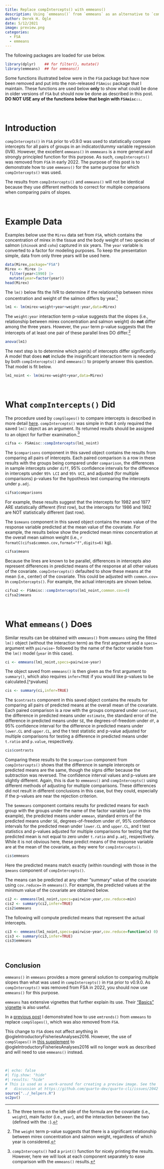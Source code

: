 ```yaml
---
title: Replace compIntercepts() with emmeans()
description: Using `emmeans()` from `emmeans` as an alternative to `compIntercepts()` which was removed from `FSA`.
author: Derek H. Ogle
date: 5/12/2021
image: preview.png
categories:
  - FSA
  - emmeans
---
```


:::{.callout-note}
The following packages are loaded for use below.
:::

```r
library(dplyr)    ## for filter(), mutate()
library(emmeans)  ## for emmeans()
```

:::{.callout-warning}
Some functions illustrated below were in the `FSA` package but have now been removed and put into the non-released `FSAmisc` package that I maintain. These functions are used below **only** to show what could be done in older versions of `FSA` but should now be done as described in this post. **DO NOT USE any of the functions below that begin with `FSAmisc::`.** 
:::

&nbsp;

# Introduction
`compIntercepts()` in `FSA` prior to v0.9.0 was used to statistically compare intercepts for all pairs of groups in an indicator/dummy variable regression (IVR). However, the excellent `emmeans()` in `emmmeans` is a more general and strongly principled function for this purpose. As such, `compIntercepts()` was removed from `FSA` in early 2022. The purpose of this post is to demonstrate how to use `emmeans()` for the same purpose for which `compIntercepts()` was used.

:::{.callout-important}
The results from `compIntercepts()` and `emmeans()` will not be identical because they use different methods to correct for multiple comparisons when comparing pairs of slopes.
:::

&nbsp;

# Example Data
Examples below use the `Mirex` data set from `FSA`, which contains the concentration of mirex in the tissue and the body weight of two species of salmon (`chinook` and `coho`) captured in six years. The `year` variable is converted to a factor for modeling purposes. To keep the presentation simple, data from only three years will be used here.

```r
data(Mirex,package="FSA")
Mirex <- Mirex |>
  filter(year<1990) |>
  mutate(year=factor(year))
head(Mirex)
```

The `lm()` below fits the IVR to determine if the relationship between mirex concentration and weight of the salmon differs by year.^[The three terms on the left side of the formula are the covariate (i.e., `weight`), main factor (i.e., `year`), and the interaction between the two (defined with the `:`).]

```r
lm1 <- lm(mirex~weight+year+weight:year,data=Mirex)
```

The `weight:year` interaction term p-value suggests that the slopes (i.e., relationship between mirex concentration and salmon weight) do **not** differ among the three years. However, the `year` term p-value suggests that the intercepts of at least one pair of these parallel lines DO differ.^[The `weight` term p-value suggests that there is a significant relationship between mirex concentration and salmon weight, regardless of which year is considered.]

```r
anova(lm1)
```

The next step is to determine which pair(s) of intercepts differ significantly. A model that does **not** include the insignificant interaction term is needed by both `compIntercepts()` and `emmeans()` to properly answer this question. That model is fit below. 

```r
lm1_noint <- lm(mirex~weight+year,data=Mirex)
```

&nbsp;

# What `compIntercepts()` Did
The procedure used by `compSlopes()` to compare intercepts is described in more detail [here](http://derekogle.com/IFAR/supplements/weightlength/index.html#pinpointing-specific-differences-among-intercepts). `compIntercepts()` was simple in that it only required the saved `lm()` object as an argument. Its returned results should be assigned to an object for further examination.^[`compIntercepts()` had a `print()` function for nicely printing the results. However, here we will look at each component separately to ease comparison with the `emmeans()` results.]

```r
cifsa <- FSAmisc::compIntercepts(lm1_noint)
```

The `$comparisons` component in this saved object contains the results from comparing all pairs of intercepts. Each paired comparison is a row in these results with the groups being compared under `comparison`, the differences in sample intercepts under `diff`, 95% confidence intervals for the difference in intercepts under `95% LCI` and `95% UCI`, and adjusted (for multiple comparisons) p-values for the hypothesis test comparing the intercepts under `p.adj`.

```r
cifsa$comparisons
```

For example, these results suggest that the intercepts for 1982 and 1977 ARE statistically different (first row), but the intercepts for 1986 and 1982 are NOT statistically different (last row).

The `$smeans` component in this saved object contains the mean value of the response variable predicted at the mean value of the covariate. For example, the results below show the predicted mean mirex concentration at the overall mean salmon weight (i.e., `r formatC(cifsa$common.cov,format="f",digits=6)` kg).

```r
cifsa$means
```

Because the lines are known to be parallel, differences in intercepts also represent differences in predicted means of the response at all other values of the covariate. `compIntercepts()` defaulted to show these means at the mean (i.e., center) of the covariate. This could be adjusted with `common.cov=` in `compIntercepts()`. For example, the actual intercepts are shown below.

```r
cifsa2 <- FSAmisc::compIntercepts(lm1_noint,common.cov=0)
cifsa2$means
```
&nbsp;

# What `emmeans()` Does
Similar results can be obtained with `emmeans()` from `emmeans` using the fitted `lm()` object (without the interaction term) as the first argument and a `specs=` argument with `pairwise~` followed by the name of the factor variable from the `lm()` model (`year` in this case).

```r
ci <- emmeans(lm1_noint,specs=pairwise~year)
```

The object saved from `emmeans()` is then given as the first argument to `summary()`, which also requires `infer=TRUE` if you would like p-values to be calculated.[^pvalues]

```r
cis <- summary(ci,infer=TRUE)
```

The `$contrasts` component in this saved object contains the results for comparing all pairs of predicted means at the overall mean of the covariate. Each paired comparison is a row with the groups compared under `contrast`, the difference in predicted means under `estimate`, the standard error of the difference in predicted means under `SE`, the degrees-of-freedom under `df`, a 95% confidence interval for the difference in predicted means under `lower.CL` and `upper.CL`, and the t test statistic and p-value adjusted for multiple comparisons for testing a difference in predicted means under `t.ratio` and `p.value`, respectively.

```r
cis$contrasts
```

Comparing these results to the `$comparison` component from `compIntercepts()` shows that the difference in sample intercepts or predicted means are the same, though the signs differ because the subtraction was reversed. The confidence interval values and p-values are slightly different. Again, this is due to `emmeans()` and `compIntercepts()` using different methods of adjusting for multiple comparisons. These differences did not result in different conclusions in this case, but they could, especially if the p-values are near the rejection criterion.

The `$emmeans` component contains results for predicted means for each group with the groups under the name of the factor variable (`year` in this example), the predicted means under `emmean`, standard errors of the predicted means under `SE`, degrees-of-freedom under `df`, 95% confidence intervals for the predicted mean under `lower.CL` and `upper.CL`, and t test statistics and p-values adjusted for multiple comparisons for testing that the predicted mean is not equal to zero under `t.ratio` and `p.adj`, respectively. While it is not obvious here, these predict means of the response variable are at the mean of the covariate, as they were for `compIntercepts()`.

```r
cis$emmeans
```

Here the predicted means match exactly (within rounding) with those in the `$means` component of `compIntercepts()`.

The means can be predicted at any other "summary" value of the covariate using `cov.reduce=` in `emmeans()`. For example, the predicted values at the minimum value of the covariate are obtained below.

```r
ci2 <- emmeans(lm1_noint,specs=pairwise~year,cov.reduce=min)
cis2 <- summary(ci2,infer=TRUE)
cis2$emmeans
```

The following will compute predicted means that represent the actual intercepts.

```r
ci3 <- emmeans(lm1_noint,specs=pairwise~year,cov.reduce=function(x) 0)
cis3 <- summary(ci3,infer=TRUE)
cis3$emmeans
```

&nbsp;

## Conclusion
`emmeans()` in `emmeans` provides a more general solution to comparing multiple slopes than what was used in `compIntercepts()` in `FSA` prior to v0.9.0. As `compIntercepts()` was removed from FSA in 2022, you should now use `emmeans()` for this purpose.

`emmeans` has extensive vignettes that further explain its use. Their ["Basics" vignette](https://cran.r-project.org/web/packages/emmeans/vignettes/basics.html) is also useful.

In a [previous post](../2021-5-11_compSlopes-replacement/) I demonstrated how to use `emtrends()` from `emmeans` to replace `compSlopes()`, which was also removed from `FSA`.

:::{.callout-note}
This change to `FSA` does not affect anything in @ogleIntroductoryFisheriesAnalyses2016. However, the use of `compSlopes()` in [this supplement](http://derekogle.com/IFAR/supplements/weightlength/index.html) to @ogleIntroductoryFisheriesAnalyses2016 will no longer work as described and will need to use `emmeans()` instead.
:::

&nbsp;

```r
#| echo: false
#| fig.show: "hide"
#| results: "hide"
# This is used as a work-around for creating a preview image. See the
#   discussion at https://github.com/quarto-dev/quarto-cli/issues/2042
source("../_helpers.R")
sc2pv()
```
